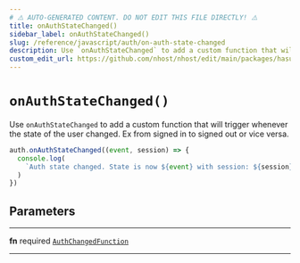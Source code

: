 ```yaml
---
# ⚠️ AUTO-GENERATED CONTENT. DO NOT EDIT THIS FILE DIRECTLY! ⚠️
title: onAuthStateChanged()
sidebar_label: onAuthStateChanged()
slug: /reference/javascript/auth/on-auth-state-changed
description: Use `onAuthStateChanged` to add a custom function that will trigger whenever the state of the user changed. Ex from signed in to signed out or vice versa.
custom_edit_url: https://github.com/nhost/nhost/edit/main/packages/hasura-auth-js/src/hasura-auth-client.ts#L529
---
```


# `onAuthStateChanged()`

Use `onAuthStateChanged` to add a custom function that will trigger
whenever the state of the user changed. Ex from signed in to signed out or
vice versa.

```ts
auth.onAuthStateChanged((event, session) => {
  console.log(
    `Auth state changed. State is now ${event} with session: ${session}`
  )
})
```

## Parameters

---

**<span className="parameter-name">fn</span>** <span className="optional-status">required</span> [`AuthChangedFunction`](/reference/docgen/javascript/auth/types/auth-changed-function)

---
